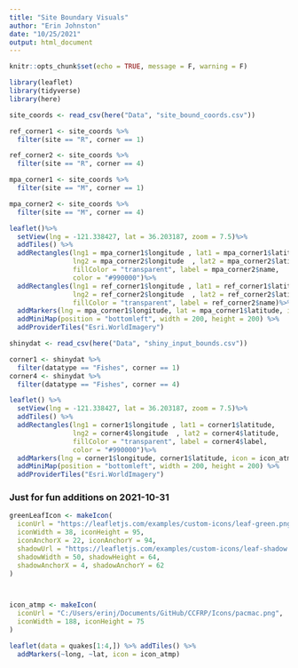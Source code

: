 ```yaml
---
title: "Site Boundary Visuals"
author: "Erin Johnston"
date: "10/25/2021"
output: html_document
---
```


```r
knitr::opts_chunk$set(echo = TRUE, message = F, warning = F)
```

```r

library(leaflet)
library(tidyverse)
library(here)

```


```r

site_coords <- read_csv(here("Data", "site_bound_coords.csv"))

ref_corner1 <- site_coords %>%
  filter(site == "R", corner == 1)

ref_corner2 <- site_coords %>%
  filter(site == "R", corner == 4)

mpa_corner1 <- site_coords %>%
  filter(site == "M", corner == 1)

mpa_corner2 <- site_coords %>%
  filter(site == "M", corner == 4)

```



```r

leaflet()%>%
  setView(lng = -121.338427, lat = 36.203187, zoom = 7.5)%>%
  addTiles() %>%
  addRectangles(lng1 = mpa_corner1$longitude , lat1 = mpa_corner1$latitude, 
                lng2 = mpa_corner2$longitude  , lat2 = mpa_corner2$latitude,
                fillColor = "transparent", label = mpa_corner2$name, 
                color = "#990000")%>%
  addRectangles(lng1 = ref_corner1$longitude , lat1 = ref_corner1$latitude, 
                lng2 = ref_corner2$longitude  , lat2 = ref_corner2$latitude,
                fillColor = "transparent", label = ref_corner2$name)%>%
  addMarkers(lng = mpa_corner1$longitude, lat = mpa_corner1$latitude, icon = icon_atmp) %>%
  addMiniMap(position = "bottomleft", width = 200, height = 200) %>%
  addProviderTiles("Esri.WorldImagery")

```

```r

shinydat <- read_csv(here("Data", "shiny_input_bounds.csv"))

corner1 <- shinydat %>%
  filter(datatype == "Fishes", corner == 1) 
corner4 <- shinydat %>%
  filter(datatype == "Fishes", corner == 4)

leaflet() %>%
  setView(lng = -121.338427, lat = 36.203187, zoom = 7.5)%>%
  addTiles() %>%
  addRectangles(lng1 = corner1$longitude , lat1 = corner1$latitude, 
                lng2 = corner4$longitude  , lat2 = corner4$latitude,
                fillColor = "transparent", label = corner4$label, 
                color = "#990000")%>%
  addMarkers(lng = corner1$longitude, corner1$latitude, icon = icon_atmp) %>%
  addMiniMap(position = "bottomleft", width = 200, height = 200) %>%
  addProviderTiles("Esri.WorldImagery")

```


### Just for fun additions on 2021-10-31

```r

greenLeafIcon <- makeIcon(
  iconUrl = "https://leafletjs.com/examples/custom-icons/leaf-green.png",
  iconWidth = 38, iconHeight = 95,
  iconAnchorX = 22, iconAnchorY = 94,
  shadowUrl = "https://leafletjs.com/examples/custom-icons/leaf-shadow.png",
  shadowWidth = 50, shadowHeight = 64,
  shadowAnchorX = 4, shadowAnchorY = 62
)



icon_atmp <- makeIcon(
  iconUrl = "C:/Users/erinj/Documents/GitHub/CCFRP/Icons/pacmac.png",
  iconWidth = 188, iconHeight = 75
)

leaflet(data = quakes[1:4,]) %>% addTiles() %>%
  addMarkers(~long, ~lat, icon = icon_atmp)


```

